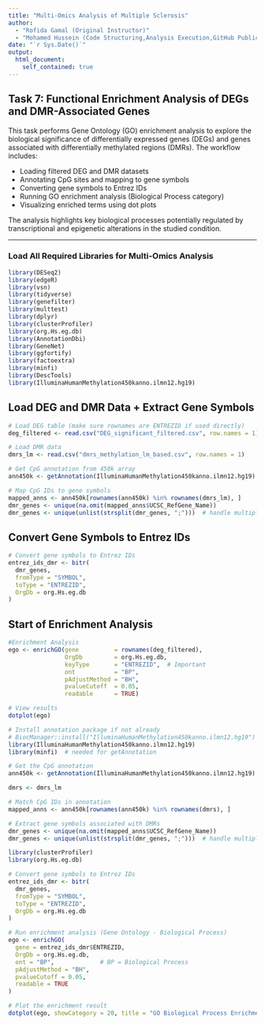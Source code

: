 ---
title: "Multi-Omics Analysis of Multiple Sclerosis"
author: 
  - "Rofida Gamal (Original Instructor)"
  - "Mohamed Hussein (Code Structuring,Analysis Execution,GitHub Publication)"
date: "`r Sys.Date()`"
output:
  html_document:
    self_contained: true
---
## Task 7: Functional Enrichment Analysis of DEGs and DMR-Associated Genes

This task performs Gene Ontology (GO) enrichment analysis to explore the biological significance of differentially expressed genes (DEGs) and genes associated with differentially methylated regions (DMRs). The workflow includes:

- Loading filtered DEG and DMR datasets
- Annotating CpG sites and mapping to gene symbols
- Converting gene symbols to Entrez IDs
- Running GO enrichment analysis (Biological Process category)
- Visualizing enriched terms using dot plots

The analysis highlights key biological processes potentially regulated by transcriptional and epigenetic alterations in the studied condition.

---

### Load All Required Libraries for Multi-Omics Analysis 


```{r, include=FALSE, message=FALSE, warning=FALSE}
library(DESeq2)
library(edgeR)
library(vsn)
library(tidyverse)
library(genefilter)
library(multtest)
library(dplyr)
library(clusterProfiler)
library(org.Hs.eg.db)
library(AnnotationDbi)
library(GeneNet)
library(ggfortify)
library(factoextra)
library(minfi)
library(DescTools)
library(IlluminaHumanMethylation450kanno.ilmn12.hg19)

```
##  Load DEG and DMR Data + Extract Gene Symbols
```{r}
# Load DEG table (make sure rownames are ENTREZID if used directly)
deg_filtered <- read.csv("DEG_significant_filtered.csv", row.names = 1)

# Load DMR data
dmrs_lm <- read.csv("dmrs_methylation_lm_based.csv", row.names = 1)

# Get CpG annotation from 450k array
ann450k <- getAnnotation(IlluminaHumanMethylation450kanno.ilmn12.hg19)

# Map CpG IDs to gene symbols
mapped_anns <- ann450k[rownames(ann450k) %in% rownames(dmrs_lm), ]
dmr_genes <- unique(na.omit(mapped_anns$UCSC_RefGene_Name))
dmr_genes <- unique(unlist(strsplit(dmr_genes, ";")))  # handle multiple gene symbols

```
##  Convert Gene Symbols to Entrez IDs
```{r}
# Convert gene symbols to Entrez IDs
entrez_ids_dmr <- bitr(
  dmr_genes,
  fromType = "SYMBOL",
  toType = "ENTREZID",
  OrgDb = org.Hs.eg.db
)
```



## Start of Enrichment Analysis

```{r}
#Enrichment Analysis
ego <- enrichGO(gene          = rownames(deg_filtered),
                OrgDb         = org.Hs.eg.db,
                keyType       = "ENTREZID",  # Important
                ont           = "BP",
                pAdjustMethod = "BH",
                pvalueCutoff  = 0.05,
                readable      = TRUE)

# View results
dotplot(ego)


```



```{r}
# Install annotation package if not already
# BiocManager::install("IlluminaHumanMethylation450kanno.ilmn12.hg19")
library(IlluminaHumanMethylation450kanno.ilmn12.hg19)
library(minfi)  # needed for getAnnotation

# Get the CpG annotation
ann450k <- getAnnotation(IlluminaHumanMethylation450kanno.ilmn12.hg19)

dmrs <- dmrs_lm

# Match CpG IDs in annotation
mapped_anns <- ann450k[rownames(ann450k) %in% rownames(dmrs), ]

# Extract gene symbols associated with DMRs
dmr_genes <- unique(na.omit(mapped_anns$UCSC_RefGene_Name))
dmr_genes <- unique(unlist(strsplit(dmr_genes, ";")))  # handle multiple genes per CpG

```


```{r}
library(clusterProfiler)
library(org.Hs.eg.db)

# Convert gene symbols to Entrez IDs
entrez_ids_dmr <- bitr(
  dmr_genes,
  fromType = "SYMBOL",
  toType = "ENTREZID",
  OrgDb = org.Hs.eg.db
)

# Run enrichment analysis (Gene Ontology - Biological Process)
ego <- enrichGO(
  gene = entrez_ids_dmr$ENTREZID,
  OrgDb = org.Hs.eg.db,
  ont = "BP",             # BP = Biological Process
  pAdjustMethod = "BH",
  pvalueCutoff = 0.05,
  readable = TRUE
)

# Plot the enrichment result
dotplot(ego, showCategory = 20, title = "GO Biological Process Enrichment")


```





